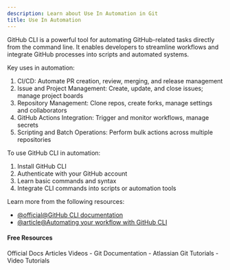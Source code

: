 ```yaml
---
description: Learn about Use In Automation in Git
title: Use In Automation
---
```


GitHub CLI is a powerful tool for automating GitHub-related tasks directly from the command line. It enables developers to streamline workflows and integrate GitHub processes into scripts and automated systems.

Key uses in automation:

1. CI/CD: Automate PR creation, review, merging, and release management
2. Issue and Project Management: Create, update, and close issues; manage project boards
3. Repository Management: Clone repos, create forks, manage settings and collaborators
4. GitHub Actions Integration: Trigger and monitor workflows, manage secrets
5. Scripting and Batch Operations: Perform bulk actions across multiple repositories

To use GitHub CLI in automation:

1. Install GitHub CLI
2. Authenticate with your GitHub account
3. Learn basic commands and syntax
4. Integrate CLI commands into scripts or automation tools

Learn more from the following resources:

- [@official@GitHub CLI documentation](https://cli.github.com/manual/)
- [@article@Automating your workflow with GitHub CLI](https://github.blog/2021-03-11-scripting-with-github-cli/)

#### Free Resources

<Tabs defaultValue="official">
<TabsList>
<TabsTrigger value="official">Official Docs</TabsTrigger>
<TabsTrigger value="article">Articles</TabsTrigger>
<TabsTrigger value="video">Videos</TabsTrigger>
</TabsList>

<TabsContent value="official">
- <Link href="https://git-scm.com/docs">Git Documentation</Link>
</TabsContent>
<TabsContent value="article">
- <Link href="https://www.atlassian.com/git/tutorials">Atlassian Git Tutorials</Link>
</TabsContent>
<TabsContent value="video">
- <Link href="https://www.youtube.com/results?search_query=git+use-in-automation+tutorial">Video Tutorials</Link>
</TabsContent>
</Tabs>

<Outlet path="5-github/basics/use-in-automation" />
